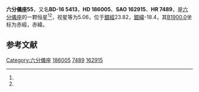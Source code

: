 {{Starbox begin
| name = 六分儀座55
}}
{{Starbox observe
| epoch = [[J2000.0|J2000.0]]
| constell = [[六分儀座|六分儀座]]<ref name=SIMBAD>{{cite web
 | url=http://simbad.u-strasbg.fr/simbad/sim-id?Ident=HR+7489
 | title =Pulsating variable Star
 | publisher=Centre de Données astronomiques de Strasbourg
 | work=SIMBAD
 | accessdate=2012-07-13}}</ref><ref name=DATA>{{cite web
 | url=http://vizier.u-strasbg.fr/viz-bin/VizieR-5?-out.add=.&-source=5050&-corr=PK=HR&-out.max=9999&HR=7489
 | title=VizieR Detailed Page
 | accessdate=2012-07-13
 | archive-date=2016-03-05
 | archive-url=https://web.archive.org/web/20160305011544/http://vizier.u-strasbg.fr/viz-bin/VizieR-5?-out.add=.&-source=5050&-corr=PK=HR&-out.max=9999&HR=7489
 | dead-url=no
 }}</ref>
| 星官 = 
| ra = {{RA|19|42|31.1}}<ref name=SIMBAD /><ref name=DATA />
| dec = {{DEC|-16|7|26}}<ref name=SIMBAD /><ref name=DATA />
| appmag_v = 5.06<ref name=SIMBAD /><ref name=DATA />
}}
{{Starbox character
| class = F1III<ref name=SIMBAD /><ref name=DATA />
| b-v = 0.33<ref name=SIMBAD /><ref name=DATA />
| u-b = 0.09<ref name=SIMBAD /><ref name=DATA />
| r-i = <ref name=SIMBAD /><ref name=DATA />
| variable = 
}}
{{Starbox astrometry
| radial_v = 0.09
| prop_mo_ra = -27
| parallax = 0.04
| p_error = 
}}
{{Starbox catalog
| names =BD-16 5413，[[SAO星表|SAO]] 162915，[[HD星表|HD]] 186005，[[HR星表|HR]] 7489}}
{{Starbox reference |Simbad=HR+7489}}
{{Starbox end}}

'''六分儀座55'''，又名'''BD-16 5413'''，'''HD 186005'''、'''SAO 162915'''、'''HR 7489'''，是[[六分儀座|六分儀座]]的一颗恒星<ref name=SIMBAD /><ref name=DATA />，视星等为5.06，位于[[銀道座標系|銀經]]23.82，[[銀道座標系|銀緯]]-18.4，其[[B1900.0|B1900.0]]坐标为赤經{{RA|19|36|47.9}}，赤緯{{DEC|-16|-18.4|30}}。

== 参考文献 ==
{{reflist}}

{{六分仪座恒星}}

[[Category:六分儀座|Category:六分儀座]]
[[Category:HD和HDE天體|186005]]
[[Category:HR天體|7489]]
[[Category:SAO天體|162915]]


{{star-stub}}